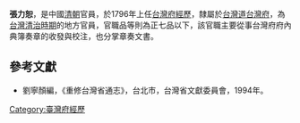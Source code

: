'''張力恕'''，是中國[[清朝|清朝]]官員，於1796年上任[[台灣府經歷|台灣府經歷]]，隸屬於[[台灣道|台灣道]][[台灣府|台灣府]]，為[[台灣清治時期|台灣清治時期]]的地方官員，官職品等則為正七品以下，該官職主要從事台灣府府內典簿奏章的收發與校注，也分掌章奏文書。

==參考文獻==
*劉寧顏編，《重修台灣省通志》，台北市，台灣省文獻委員會，1994年。
{{start box}}
{{s-before|[[陳塤|陳塤]]}}
{{s-title|[[台灣府經歷|台灣府經歷]]|1796年上任}}
{{s-after|[[任元壆|任元壆]]}}
{{end box}}
{{清朝人物小作品}}

[[Category:臺灣府經歷|Category:臺灣府經歷]]